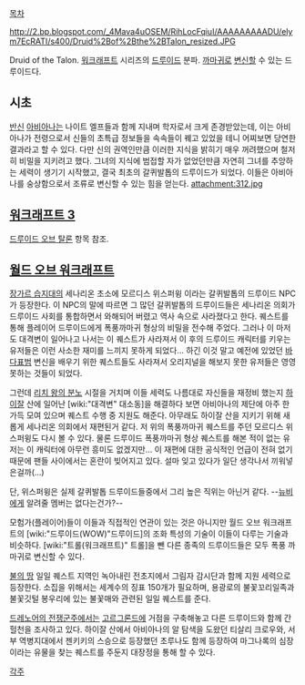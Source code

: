 [[목차]]

http://2.bp.blogspot.com/_4Mava4uOSEM/RihLocFqiuI/AAAAAAAAADU/elym7EcRATI/s400/Druid%2Bof%2Bthe%2BTalon_resized.JPG

Druid of the Talon. [[워크래프트]] 시리즈의 [[드루이드]] 분파. [[까마귀]]로 [[변신]]할 수 있는 드루이드다.

== 시초 ==
[[반신]] [[아비아나]]는 나이트 엘프들과 함께 지내며 학자로서 크게 존경받았는데, 이는 아비아나가 전령으로서 신들의 초특급 정보들을 속속들이 꿰고 있었을 테니 어찌보면 당연한 결과라고 할 수 있다. 다만 신의 권역인만큼 이러한 지식을 밝히기 매우 꺼려했으며 철저히 비밀을 지키려고 했다. 그녀의 지식에 범접할 자가 없었던만큼 자연히 그녀를 추앙하는 세력이 생기기 시작했고, 결국 최초의 갈퀴발톱의 드루이드가 되었다. 이들은 아비아나를 숭상함으로서 조류로 변신할 수 있는 힘을 얻는다.
attachment:312.jpg 

== [[워크래프트 3]] ==
[[드루이드 오브 탈론]] 항목 참조.

== [[월드 오브 워크래프트]] ==
[[장가르 습지대]]의 세나리온 초소에 모르디스 위스퍼윙 이라는 갈퀴발톱의 드루이드 NPC가 등장한다. 이 NPC의 말에 따르면 그 많던 갈퀴발톱의 드루이드들은 세나리온 의회가 드루이드 사회를 통합하면서 와해되어 버렸고 역사 속으로 사라졌다고 한다. 퀘스트를 통해 플레이어 드루이드에게 폭풍까마귀 형상의 비밀을 전수해 주었다. 그러나 이 마저도 대격변이 일어나고 나서는 이 퀘스트가 사라져서 이 후의 드루이드 캐릭터를 키우는 유저들은 이런 사소한 재미를 느끼지 못하게 되었다... 하긴 이것 말고 예전에 있었던 [[바다표범]] 변신을 배우기 위한 퀘스트들도 사라져서 오리지널을 해보지 못한 유저들은 영영 못하는 것들이 되었다.

그런데 [[리치 왕의 분노]] 시절을 거치며 이들 세력도 나름대로 자신들을 재정비 했는지 [[하이잘]] 산에 일어난 [wiki:"대격변" 대소동]을 해결하다 보면 아비아나의 제단에 아주 한가득 모여 있으며 퀘스트 수행 중 지원도 해준다. 아무래도 하이잘 산을 지키기 위해 새롭게 세나리온 의회에서 재편된거 같다. 저 위의 폭풍까마귀 퀘스트를 주던 모르디스 위스퍼윙도 다시 볼 수 있다. 물론 드루이드 폭풍까마귀 형상 퀘스트를 해본 적이 없는 유저는 이 캐릭터에 아무런 흥미도 없겠지만... 이 재편에 대한 공식적인 언급이 전혀 없기 때문에 팬들 사이에서는 혼란이 빚어지고 있다. 설마 잊고 있다가 일단 생각나서 끼워넣은걸까(…)

단, 위스퍼윙은 실제 갈퀴발톱 드루이드들중에서 그리 높은 직위는 아닌거 같다. --[[뉴비]]에게 알려줄 멤버는 없다는건가?--

모험가(플레이어)들이 이들과 직접적인 연관이 있는 것은 아니지만 월드 오브 워크래프트의 [wiki:"드루이드(WOW)"드루이드]의 조화 특성의 기술이 이들이 다루는 기술과 비슷하다. [wiki:"트롤(워크래프트)" 트롤]을 뺀 다른 종족의 드루이드들은 모두 폭풍 까마귀로 변신할 수 있다.

[[불의 땅]] 일일 퀘스트 지역인 녹아내린 전초지에서 그림자 감시단과 함께 지원 세력으로 등장한다. 소집을 위해서는 세계수의 징표 150개가 필요하며, 용광로의 불꽃꼬리일족과 불꽃깃털 봉우리에 있는 불꽃매와 관련된 일일 퀘스트를 준다.

[[드레노어의 전쟁군주]]에서는 [[고르그론드]]에 거점을 구축해놓고 다른 드루이드와 함께 간헐천을 조사하고 있다. 하이잘 산에서 아비아나의 알 탐색을 도왔던 티살리 크로우와, 서부 역병지대에서 젠키키의 스승으로 등장했던 초루나도 함께 등장하여 마그나록의 심장이라는 유물을 찾는 퀘스트를 주둔지 대장정을 통해 할 수 있다.

[[각주]]
